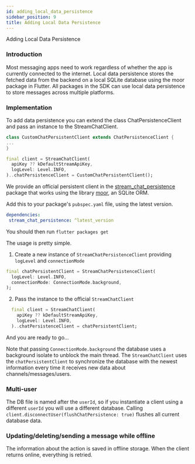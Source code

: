 ```yaml
---
id: adding_local_data_persistence
sidebar_position: 9
title: Adding Local Data Persistence
---
```


Adding Local Data Persistence

### Introduction

Most messaging apps need to work regardless of whether the app is currently connected to the internet.
Local data persistence stores the fetched data from the backend on a local SQLite database using the
moor package in Flutter. All packages in the SDK can use local data persistence to store messages
across multiple platforms.

### Implementation

To add data persistence you can extend the class ChatPersistenceClient and pass an instance to the StreamChatClient.

```dart
class CustomChatPersistentClient extends ChatPersistenceClient {
...
}

final client = StreamChatClient(
  apiKey ?? kDefaultStreamApiKey,
  logLevel: Level.INFO,
)..chatPersistenceClient = CustomChatPersistentClient();
```

We provide an official persistent client in the [stream_chat_persistence](https://pub.dev/packages/stream_chat_persistence)
package that works using the library [moor](https://moor.simonbinder.eu), an SQLite ORM.

Add this to your package's `pubspec.yaml` file, using the latest version.

```yaml
dependencies:
 stream_chat_persistence: ^latest_version
```

You should then run `flutter packages get`

The usage is pretty simple.

1. Create a new instance of `StreamChatPersistenceClient` providing `logLevel` and `connectionMode`

```dart
final chatPersistentClient = StreamChatPersistenceClient(
  logLevel: Level.INFO,
  connectionMode: ConnectionMode.background,
);
```

2. Pass the instance to the official `StreamChatClient`

```dart
  final client = StreamChatClient(
    apiKey ?? kDefaultStreamApiKey,
    logLevel: Level.INFO,
  )..chatPersistenceClient = chatPersistentClient;
```

And you are ready to go...

Note that passing `ConnectionMode.background` the database uses a background isolate to unblock the main thread.
The `StreamChatClient` uses the `chatPersistentClient` to synchronize the database with the newest
information every time it receives new data about channels/messages/users.

### Multi-user

The DB file is named after the `userId`, so if you instantiate a client using a different `userId` you will use a different database.
Calling `client.disconnectUser(flushChatPersistence: true)` flushes all current database data.

### Updating/deleting/sending a message while offline

The information about the action is saved in offline storage. When the client returns online, everything is retried.
